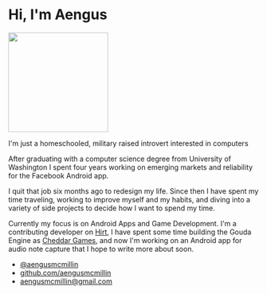 # Hi, I'm Aengus

<img src="myface.png"
     style="align: center; width: 200px; height: 200px;" />
     
I'm just a homeschooled, military raised introvert interested in computers

After graduating with a computer science degree from University of Washington I spent four years working on emerging markets and reliability for the Facebook Android app.

I quit that job six months ago to redesign my life. Since then I have spent my time traveling, working to improve myself and my habits, and diving into a variety of side projects to decide how I want to spend my time.

Currently my focus is on Android Apps and Game Development. I'm a contributing developer on [Hirt](https://playhirt.com), I have spent some time building the Gouda Engine as [Cheddar Games](https://cheddargames.com), and now I'm working on an Android app for audio note capture that I hope to write more about soon.



- [@aengusmcmillin](http://twitter.com/aengusmcmillin)
- [github.com/aengusmcmillin](http://github.com/aengusmcmillin)
- [aengusmcmillin@gmail.com](mailto:aengusmcmillin@gmail.com)
